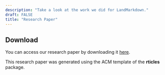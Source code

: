 ```yaml
---
description: "Take a look at the work we did for LandMarkdown."
draft: FALSE
title: "Research Paper"
---
```


## Download

You can access our research paper by downloading it [here](/researchpaper/_index_files/Research-Paper.pdf).

This research paper was generated using the ACM template of the **rticles** package.
